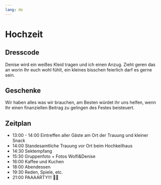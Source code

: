 ```yaml
---
lang: de
---
```



# Hochzeit

## Dresscode

Denise wird ein weißes Kleid tragen und ich einen Anzug. Zieht geren das an worin Ihr euch wohl fühlt, ein kleines bisschen feierlich darf es gerne sein. 

## Geschenke

Wir haben alles was wir brauchen, am Besten würdet ihr uns helfen, wenn Ihr einen finanziellen Beitrag zu gelingen des Festes beisteuert.

## Zeitplan

- 13:00 - 14:00 Eintreffen aller Gäste am Ort der Trauung und kleiner Snack
- 14:00 Standesamtliche Trauung vor Ort beim Hochkeilhaus
- 14:30 Sektempfang
- 15:30 Gruppenfoto + Fotos Wolfi&Denise
- 16:00 Kaffee und Kuchen
- 18:00 Abendessen
- 19:30 Reden, Spiele, etc.
- 21:00 PAAAARTY!!! 🎉🥳



